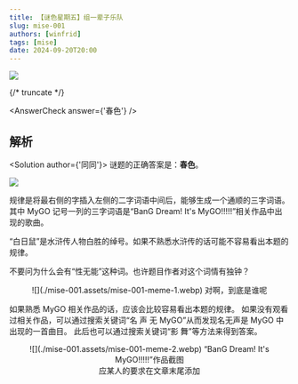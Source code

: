 ```yaml
---
title: 【谜色星期五】组一辈子乐队
slug: mise-001
authors: [winfrid]
tags: [mise]
date: 2024-09-20T20:00
---
```


![](./mise-001.assets/mise-001.webp)

{/* truncate */}

<AnswerCheck answer={'春色'} />

## 解析

<Solution author={'同同'}>
谜题的正确答案是：**春色**。

![](./mise-001.assets/mise-001-sol.webp)

规律是将最右侧的字插入左侧的二字词语中间后，能够生成一个通顺的三字词语。
其中 MyGO 记号一列的三字词语是“BanG Dream! It's MyGO!!!!!”相关作品中出现的歌曲。

“白日鼠”是水浒传人物白胜的绰号。如果不熟悉水浒传的话可能不容易看出本题的规律。

不要问为什么会有“性无能”这种词。也许题目作者对这个词情有独钟？

<center>
  ![](./mise-001.assets/mise-001-meme-1.webp)
  <ImgCaption>对啊，到底是谁呢</ImgCaption>
</center>

如果熟悉 MyGO 相关作品的话，应该会比较容易看出本题的规律。
如果没有观看过相关作品，可以通过搜索关键词“名 声 无 MyGO”从而发现名无声是 MyGO 中出现的一首曲目。
此后也可以通过搜索关键词“影 舞”等方法来得到答案。

<center>
![](./mise-001.assets/mise-001-meme-2.webp)
<ImgCaption>“BanG Dream! It's MyGO!!!!!”作品截图<br />应某人的要求在文章末尾添加</ImgCaption>
</center>
</Solution>
